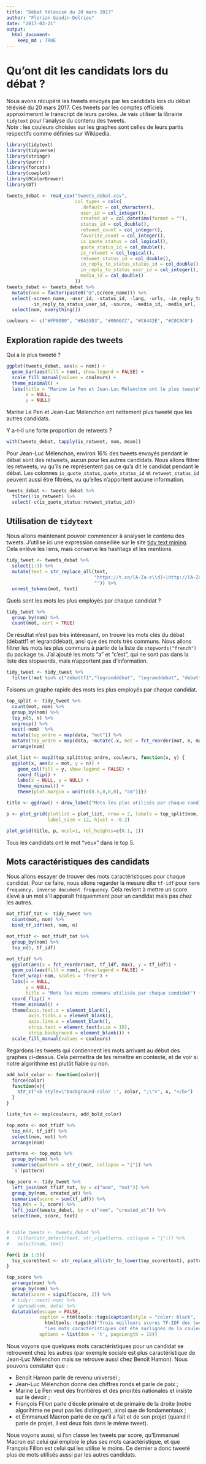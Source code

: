 ```yaml
---
title: "Débat télévisé du 20 mars 2017"
author: "Florian Gaudin-Delrieu"
date: "2017-03-21"
output: 
  html_document:
    keep_md : TRUE
---
```

# Qu'ont dit les candidats lors du débat ? 
 
Nous avons récupéré les tweets envoyés par les candidats lors du débat télévisé du 20 mars 2017. Ces tweets par les comptes officiels approximeront le transcript de leurs paroles. Je vais utiliser la librairie `tidytext` pour l'analyse du contenu des tweets.  
_Note_ : les couleurs choisies sur les graphes sont celles de leurs partis respectifs comme définies sur Wikipedia.

```r
library(tidytext)
library(tidyverse)
library(stringr)
library(purrr)
library(forcats)
library(cowplot)
library(RColorBrewer)
library(DT)

tweets_debat <- read_csv("tweets_debat.csv", 
                         col_types = cols(
                           .default = col_character(),
                           user_id = col_integer(),
                           created_at = col_datetime(format = ""),
                           status_id = col_double(),
                           retweet_count = col_integer(),
                           favorite_count = col_integer(),
                           is_quote_status = col_logical(),
                           quote_status_id = col_double(),
                           is_retweet = col_logical(),
                           retweet_status_id = col_double(),
                           in_reply_to_status_status_id = col_double(),
                           in_reply_to_status_user_id = col_integer(),
                           media_id = col_double()
                         ))
tweets_debat <- tweets_debat %>% 
  mutate(nom = factor(paste0("@",screen_name))) %>%
  select(-screen_name, -user_id, -status_id, -lang, -urls, -in_reply_to_status_status_id,
         -in_reply_to_status_user_id, -source, -media_id, -media_url, -media_url_expanded, -c(coordinates:bounding_box_type)) %>% 
  select(nom, everything())

couleurs <- c("#FF8080", "#BA55D3", "#0066CC", "#C6442E", "#C0C0C0")
```

## Exploration rapide des tweets

Qui a le plus tweeté ?
```r
ggplot(tweets_debat, aes(x = nom)) +
  geom_bar(aes(fill = nom), show.legend = FALSE) +
  scale_fill_manual(values = couleurs) +
  theme_minimal() +
  labs(title = "Marine Le Pen et Jean-Luc Mélenchon ont le plus tweeté",
       x = NULL,
       y = NULL)
```

Marine Le Pen et Jean-Luc Mélenchon ont nettement plus tweeté que les autres candidats.  

Y a-t-il une forte proportion de retweets ?
```r
with(tweets_debat, tapply(is_retweet, nom, mean))
```

Pour Jean-Luc Mélenchon, environ 16% des tweets envoyés pendant le débat sont des retweets, aucun pour les autres candidats. Nous allons filtrer les retweets, vu qu'ils ne représentent pas ce qu'a dit le candidat pendant le débat. Les colonnes `is_quote_status`, `quote_status_id` et `retweet_status_id` peuvent aussi être filtrées, vu qu'elles n'apportent aucune information.
```r
tweets_debat <- tweets_debat %>% 
  filter(!is_retweet) %>% 
  select(-c(is_quote_status:retweet_status_id))
```

## Utilisation de `tidytext`

Nous allons maintenant pouvoir commencer à analyser le contenu des tweets. J'utilise ici une expression conseillée sur le site [tidy text mining](http://tidytextmining.com/twitter.html#word-frequencies-1). Cela enlève les liens, mais conserve les hashtags et les mentions.

```r
tidy_tweet <- tweets_debat %>%
  select(1:3) %>% 
  mutate(text = str_replace_all(text,
                                "https://t.co/[A-Za-z\\d]+|http://[A-Za-z\\d]+|&amp;|&lt;|&gt;|RT|https",
                                "")) %>% 
  unnest_tokens(mot, text)
```

Quels sont les mots les plus employés par chaque candidat ?
```r
tidy_tweet %>% 
  group_by(nom) %>% 
  count(mot, sort = TRUE)
```

Ce résultat n'est pas très intéressant, on trouve les mots clés du débat (débattf1 et legranddébat), ansi que des mots très communs. Nous allons filtrer les mots les plus communs à partir de la liste de `stopwords("french")` du package `tm`. J'ai ajouté les mots "a" et "c'est", qui ne sont pas dans la liste des stopwords, mais n'apportent pas d'information.
```r
tidy_tweet <- tidy_tweet %>% 
  filter(!mot %in% c("débattf1","legranddébat", "legranddebat", "debattf1", "hamondébat", "hamondebat", "marine2017", "a", "c'est", tm::stopwords("french")))
```

Faisons un graphe rapide des mots les plus employés par chaque candidat.
```r
top_split <- tidy_tweet %>% 
  count(mot, nom) %>% 
  group_by(nom) %>% 
  top_n(5, n) %>% 
  ungroup() %>% 
  nest(-nom)  %>% 
  mutate(top_ordre = map(data, "mot")) %>% 
  mutate(top_ordre = map(data, ~mutate(.x, mot = fct_reorder(mot, n, max)))) %>% 
  arrange(nom)

plot_list <- map2(top_split$top_ordre, couleurs, function(x, y) {
  ggplot(x, aes(x = mot, y = n)) + 
    geom_col(fill = y, show.legend = FALSE) +
    coord_flip() +
    labs(x = NULL, y = NULL) +
    theme_minimal() +
    theme(plot.margin = unit(c(0.6,0,0,0), "cm"))})

title <- ggdraw() + draw_label("Mots les plus utilisés par chaque candidat", fontface='bold')

p <- plot_grid(plotlist = plot_list, nrow = 2, labels = top_split$nom,
               label_size = 12, hjust = -0.2)

plot_grid(title, p, ncol=1, rel_heights=c(0.1, 1))
```

Tous les candidats ont le mot "veux" dans le top 5.

## Mots caractéristiques des candidats

Nous allons essayer de trouver des mots caractéristiques pour chaque candidat. Pour ce faire, nous allons regarder la mesure dîte `tf-idf` pour `term frequency, inverse document frequency`. Cela revient à mettre un score élevé à un mot s'il apparaît fréquemment pour un candidat mais pas chez les autres.
```r
mot_tfidf_tot <- tidy_tweet %>% 
  count(mot, nom) %>% 
  bind_tf_idf(mot, nom, n)

mot_tfidf <- mot_tfidf_tot %>% 
  group_by(nom) %>% 
  top_n(5, tf_idf)

mot_tfidf %>%
  ggplot(aes(x = fct_reorder(mot, tf_idf, max), y = tf_idf)) +
  geom_col(aes(fill = nom), show.legend = FALSE) +
  facet_wrap(~nom, scales = "free") +
  labs(x = NULL,
       y = NULL,
       title = "Mots les moins communs utilisés par chaque candidat") +
  coord_flip() +
  theme_minimal() +
  theme(axis.text.x = element_blank(),
        axis.ticks.x = element_blank(),
        axis.line.x = element_blank(),
        strip.text = element_text(size = 10),
        strip.background = element_blank()) +
  scale_fill_manual(values = couleurs)
```

Regardons les tweets qui contiennent les mots arrivant au début des graphes ci-dessus. Cela permettra de les remettre en contexte, et de voir si notre algorithme est plutôt fiable ou non.

```r
add_bold_color <- function(color){
  force(color)
  function(x){
    str_c("<b style=\"background-color :", color, ";\">", x, "</b>")
  }
}

liste_fun <- map(couleurs, add_bold_color)

top_mots <- mot_tfidf %>% 
  top_n(4, tf_idf) %>% 
  select(nom, mot) %>% 
  arrange(nom)

patterns <- top_mots %>% 
  group_by(nom) %>% 
  summarise(pattern = str_c(mot, collapse = "|")) %>% 
  `$`(pattern)

top_score <- tidy_tweet %>% 
  left_join(mot_tfidf_tot, by = c("nom", "mot")) %>% 
  group_by(nom, created_at) %>% 
  summarise(score = sum(tf_idf)) %>% 
  top_n(n = 3, score) %>% 
  left_join(tweets_debat, by = c("nom", "created_at")) %>% 
  select(nom, score, text)


# table_tweets <- tweets_debat %>% 
#   filter(str_detect(text, str_c(patterns, collapse = "|"))) %>% 
#   select(nom, text)

for(i in 1:5){
  top_score$text <- str_replace_all(str_to_lower(top_score$text), patterns[i], liste_fun[[i]])
}

top_score %>% 
  arrange(nom) %>% 
  group_by(nom) %>% 
  mutate(score = signif(score, 2)) %>% 
  # tidyr::nest(-nom) %>%
  # spread(nom, data) %>%
  datatable(escape = FALSE, 
            caption = htmltools::tags$caption(style = "color: black",
              htmltools::tags$h3("Trois meilleurs scores TF-IDF des tweets de chaque candidat."), 
              "Les mots caractéristiques ont été surlignés de la couleur du candidat."),
            options = list(dom = 't', pageLength = 15))
```

Nous voyons que quelques mots caractéristiques pour un candidat se retrouvent chez les autres (par exemple sociale est plus caractéristique de Jean-Luc Mélenchon mais se retrouve aussi chez Benoît Hamon).
Nous pouvons constater que :

* Benoît Hamon parle de revenu universel ;
* Jean-Luc Mélenchon donne des chiffres ronds et parle de paix ;
* Marine Le Pen veut des frontières et des priorités nationales et insiste sur le devoir ;
* François Fillon parle d'école primaire et de primaire de la droite (notre algorihtme ne peut pas les distinguer), ainsi que de fondamentaux ;
* et Emmanuel Macron parle de ce qu'il a fait et de son projet (quand il parle de projet, il est deux fois dans le même tweet).

Nous voyons aussi, si l'on classe les tweets par score, qu'Emmanuel Macron est celui qui emploie le plus ses mots caractéristique, et que François Fillon est celui qui les utilise le moins. Ce dernier a donc tweeté plus de mots utilisés aussi par les autres candidats.

